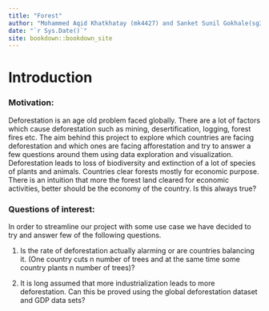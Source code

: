 ```yaml
--- 
title: "Forest"
author: "Mohammed Aqid Khatkhatay (mk4427) and Sanket Sunil Gokhale(sg3904)"
date: "`r Sys.Date()`"
site: bookdown::bookdown_site
---
```


# Introduction

### Motivation:

Deforestation is an age old problem faced globally. There are a lot of factors which cause deforestation such as mining, desertification, logging, forest fires etc. The aim behind this project to explore which countries are facing deforestation and which ones are facing afforestation and try to answer a few questions around them using data exploration and visualization. Deforestation leads to loss of biodiversity and extinction of a lot of species of plants and animals. Countries clear forests mostly for economic purpose. There is an intuition that more the forest land cleared for economic activities, better should be the economy of the country. Is this always true? 

### Questions of interest:

In order to streamline our project with some use case we have decided to try and answer few of the following questions.

1. Is the rate of deforestation actually alarming or are countries balancing it. (One country cuts n number of trees and at the same time
some country plants n number of trees)?

2. It is long assumed that more industrialization leads to more deforestation. Can this be proved using the global deforestation dataset
and GDP data sets?
